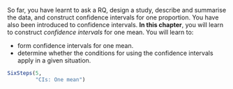 ::: {.objectivesBox .objectives data-latex="{iconmonstr-target-4-240.png}"}
So far, you have learnt to ask a RQ, design a study, describe and summarise the data, and construct confidence intervals for one proportion.
You have also been introduced to confidence intervals.
**In this chapter**, you will learn to construct *confidence intervals* for one mean.
You will learn to:

* form confidence intervals for one mean.
* determine whether the conditions for using the confidence intervals apply in a given situation.
:::



```r
SixSteps(5, 
         "CIs: One mean")
```